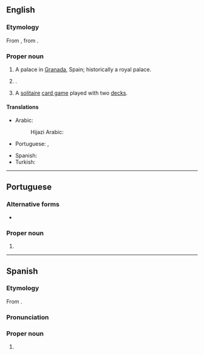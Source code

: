 ==English==
{{wikipedia}}

===Etymology===
{{root|en|ar|ح م ر}}
From {{bor|en|es|Alhambra}}, from {{der|en|ar||الْحَمْرَاء|the red [fortress]}}.

===Proper noun===
{{en-proper noun}}

# A palace in [[Granada]], Spain; historically a royal palace.
# {{place|en|city|co/Los Angeles County|s/California|c/US}}.
# A [[solitaire]] [[card game]] played with two [[deck]]s.

====Translations====
{{trans-top|palace in Granada, Spain}}
* Arabic: {{t|ar|قَصْرُ الْحَمْرَاءْ|m}}
*: Hijazi Arabic: {{t|acw|قَصْر الحَمرا|m|tr=gaṣr al-ḥamra}}
* Portuguese: {{t|pt|Alhambra|f}}, {{t|pt|Alambra|f}}
{{trans-mid}}
* Spanish: {{t|es|Alhambra|f}}
* Turkish: {{t|tr|El-Hamra Sarayı}}
{{trans-bottom}}

----

==Portuguese==

===Alternative forms===
* {{l|pt|Alambra}}

===Proper noun===
{{pt-proper noun|f}}

# {{place|pt|palace|city/Granada|c/Spain|t1=Alhambra}}

----

==Spanish==

===Etymology===
From {{der|es|ar||الْحَمْرَاء|the red [fortress]}}.

===Pronunciation===
{{es-IPA}}

===Proper noun===
{{es-proper noun|f}}

# {{place|es|palace|city/Granada|c/Spain|t1=Alhambra}}